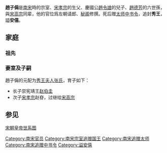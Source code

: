 '''趙子偁'''{{BD||？|1144年|catIdx=Z趙子偁}}是[[南宋|南宋]]時的宗室、[[宋孝宗|宋孝宗]]的生父、慶國公[[趙令譮|趙令譮]]的兒子、[[趙德芳|趙德芳]]的六世孫，與[[宋高宗|宋高宗]]同辈，他的官位爲左朝请郎、[[秘阁|秘阁]]修撰。死后赠[[太师|太师]][[中书令|中书令]]，追封'''秀王'''，謚'''安僖'''。

== 家庭 ==
===祖先===
{{Ahnentafel top|先祖}}<center>
{{ahnentafel-compact5
|boxstyle_1=background-color: #ff8000;
|boxstyle_2=background-color: #ff6700;
|boxstyle_3=background-color: #ff4e00;
|boxstyle_4=background-color: #ff3500;
|boxstyle_5=background-color: #ff1c00;
|1='''秀安僖王赵子偁'''
|2='''父：'''庆国公[[趙令譮|趙令譮]]
|3='''母：'''齊國夫人劉氏
|4='''祖父：'''华阴侯赠福国公[[赵世将|赵世将]]
|5='''祖母：'''壽安縣君李氏 (李惟賢女兒)
|6=
|7=
|8='''曾祖父：'''新兴侯[[赵从郁|赵从郁]]
|9='''曾祖母：'''丹陽郡君薛氏 (河東薛氏)
|10=
|11=
|12=
|13=
|14=
|15=
|16='''高祖父：'''英国公[[赵惟宪|赵惟宪]]
|17='''高祖母：'''徐國夫人和氏 (和凝孫女)
|18=
|19=
|20=
|21=
|22=
|23=
|24=
|25=
|26=
|27=
|28=
|29=
|30=
|31=
}}</center>
{{ahnentafel bottom}}

===妻室及子嗣===
趙子偁的元配为[[秀安僖王夫人|秀王夫人张氏]]，育子如下：
* 长子崇宪靖王[[赵伯圭|赵伯圭]]
* 次子[[宋孝宗|宋孝宗]]赵昚，过继给[[宋高宗|宋高宗]]

== 参见 ==
[[宋朝皇帝世系图|宋朝皇帝世系图]]
{{宋孝宗皇室}}
{{宋朝人物小作品}}
[[Category:南宋官员|Category:南宋官员]]
[[Category:南宋宗室追赠国王|Category:南宋宗室追赠国王]]
[[Category:南宋追赠太师|Category:南宋追赠太师]]
[[Category:南宋追赠中书令|Category:南宋追赠中书令]]
[[Category:谥安僖|Category:谥安僖]]